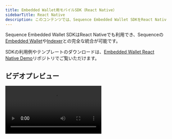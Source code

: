 ---
title: Embedded Wallet用モバイルSDK（React Native）
sidebarTitle: React Native
description: このコンテンツでは、Sequence Embedded Wallet SDKをReact Nativeで統合し、ウォレットとインデクサーの完全な連携を実現する手順を詳しくご紹介します。
---

Sequence Embedded Wallet SDKはReact Nativeでも利用でき、Sequenceの[Embedded Wallet](/solutions/wallets/developers/embedded-wallet/overview)や[Indexer](/api-references/indexer/overview)との完全な統合が可能です。

SDKの利用例やテンプレートのダウンロードは、[Embedded Wallet React Native Demo](https://github.com/0xsequence/demo-waas-react-native)リポジトリでご覧いただけます。

## ビデオプレビュー

<video controls className="w-full aspect-video" src="https://pub-f048362b915448c9b012a2e03c189024.r2.dev/SequenceMobileSDK.mp4" />

## ご自身の認証情報／キーでのセットアップ
プロジェクトのアクセスキーやその他の認証情報／キーの取得方法は、こちらのガイドをご参照ください：[https://docs.sequence.xyz/solutions/builder/embedded-wallet/](https://docs.sequence.xyz/solutions/builder/embedded-wallet/)

### ./iosおよび./androidフォルダごとの認証情報／キーの設定手順

#### iOS
Expoを使用する場合、ios > infoPlistのapp.jsonファイルでGIDClientIDを設定できます。

手動の場合は、Googleサインイン用にInfo.plistファイルでGIDClientIDを設定します。

#### Android
Expoを使用する場合、android > intentFiltersのapp.jsonファイルでintent-filterを設定できます。

手動の場合は、Googleサインイン用にAndroidManifest.xmlファイルでintent-filterを設定します。

## 統合の詳細

<Steps>
  <Step title="ethersやその他の暗号関連パッケージ用のshimのセットアップ">
    まず、shimsのセットアップと`react-native-quick-crypto`から`ethers`用に`pbkdf2`を登録する方法について、[cryptoSetup.ts](https://github.com/0xsequence/demo-waas-react-native/blob/main/cryptoSetup.ts)の内容を確認しましょう。

    ```ts
    import { install } from "react-native-quick-crypto";
    install();

    import "react-native-url-polyfill/auto";
    import { ReadableStream } from "web-streams-polyfill";
    globalThis.ReadableStream = ReadableStream;

    import crypto from "react-native-quick-crypto";
    global.getRandomValues = crypto.getRandomValues;

    export * from "@ethersproject/shims";

    import * as ethers from "ethers";

    ethers.pbkdf2.register(
      (
        password: Uint8Array,
        salt: Uint8Array,
        iterations: number,
        keylen: number,
        algo: "sha256" | "sha512"
      ) => {
        console.info("Using react-native-quick-crypto for pbkdf2");
        return ethers.hexlify(
          new Uint8Array(
            crypto.pbkdf2Sync(
              password,
              salt,
              iterations,
              keylen,
              algo === "sha256" ? "SHA-256" : "SHA-512"
            )
          )
        );
      }
    );

    export * from "ethers";
    ```

    次に、`cryptoSetup.ts`をアプリのライフサイクルの早い段階で必ずインポートしてください。このデモでは、[App.tsx](https://github.com/0xsequence/demo-waas-react-native/blob/main/App.tsx)の冒頭でインポート・設定されています。

    次に、一部のshim用のエイリアスを`babel-plugin-module-resolver`（開発用依存）を使って`babel.config.js`で設定する必要があります。エイリアスの更新方法は、[babel.config.js](https://github.com/0xsequence/demo-waas-react-native/blob/main//babel.config.js)のコードスニペットをご覧ください。
  </Step>

  <Step title="Sequence WaaSの初期化">
    ```ts
    export const sequenceWaas = new SequenceWaaS(
      {
        network: initialNetwork,
        projectAccessKey: projectAccessKey,
        waasConfigKey: waasConfigKey,
      },
      localStorage,
      null,
      new KeychainSecureStoreBackend()
    );
    ```

    （詳細は[waasSetup.ts](https://github.com/0xsequence/demo-waas-react-native/blob/main/waasSetup.ts)ファイルをご参照ください）
  </Step>

  <Step title="サインイン">
    初期化済みのSequence WaaSインスタンスがあれば、メール、Google、Appleでサインインできます。Googleのコード例は下記をご覧いただき、詳細は[App.tsx](https://github.com/0xsequence/demo-waas-react-native/blob/main/App.tsx)ファイルをご確認ください。

    ```ts
    const redirectUri = `${iosRedirectUri}:/oauthredirect`;

    const scopes = ["openid", "profile", "email"];
    const request = new AuthRequest({
      clientId,
      scopes,
      redirectUri,
      usePKCE: true,
      extraParams: {
        audience: webClientId,
        include_granted_scopes: "true",
      },
    });

    const result = await request.promptAsync({
      authorizationEndpoint: `https://accounts.google.com/o/oauth2/v2/auth`,
    });

    if (result.type === "cancel") {
      return undefined;
    }

    const serverAuthCode = result?.params?.code;

    const configForTokenExchange: AccessTokenRequestConfig = {
      code: serverAuthCode,
      redirectUri,
      clientId: iosClientId,
      extraParams: {
        code_verifier: request?.codeVerifier || "",
        audience: webClientId,
      },
    };

    const tokenResponse = await exchangeCodeAsync(configForTokenExchange, {
      tokenEndpoint: "https://oauth2.googleapis.com/token",
    });

    const userInfo = await fetchUserInfo(tokenResponse.accessToken);

    const idToken = tokenResponse.idToken;

    if (!idToken) {
      throw new Error("No idToken");
    }

    try {
      const signInResult = await sequenceWaas.signIn(
        {
          idToken: idToken,
        },
        randomName()
      );

      console.log("signInResult", JSON.stringify(signInResult));
    } catch (e) {
      console.log("error", JSON.stringify(e));
    }
    ```
  </Step>

  <Step title="ウォレット操作">
    サインイン後は、`sequenceWaas`インスタンスを使ってトランザクション送信やメッセージ署名などのウォレット操作が可能です。下記のコードスニペットをご覧いただき、詳細は[App.tsx](https://github.com/0xsequence/demo-waas-react-native/blob/main/App.tsx)ファイルをご確認ください。

    ```ts
    // Signing a message
    const signature = await sequenceWaas.signMessage({ message: "your message" });

    // Sending a txn
    const txn = await sequenceWaas.sendTransaction({
      transactions: [
        {
          to: walletAddress,
          value: 0,
        },
      ],
    });
    ```
  </Step>

  <Step title="Ethers v6アップデートの移行メモ">
    - `react-native-quick-crypto-ethers-patch.js`や関連設定は不要になりました。ethers v6では`react-native-quick-crypto`パッケージからpbkdf2関数を直接登録できるためです。（関連コードは[cryptoSetup.ts](https://github.com/0xsequence/demo-waas-react-native/blob/main//cryptoSetup.ts)をご参照ください。）
    - [ethers移行ガイド](https://docs.ethers.org/v6/migrating/)を参考に、コードベースをethers v6へ移行できます。

    <br />
  </Step>
</Steps>

## 依存パッケージ

### 必要なSequenceパッケージ

- @0xsequence/waas
- @0xsequence/react-native

### その他必要な依存／shim

#### 共通

-   ethers

-   ethersproject/shims

-   expo

-   react-native-quick-crypto

-   react-native-mmkv

-   react-native-keychain

-   babel-plugin-module-resolver（開発用依存）

#### Apple・Googleログイン用

- expo-web-browser
- expo-auth-session
- @invertase/react-native-apple-authentication

#### メールログイン用

- react-native-url-polyfill
- web-streams-polyfill